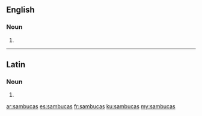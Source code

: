 ==English==

===Noun===
{{head|en|noun plural form}}

# {{plural of|sambuca|lang=en}}

----

==Latin==

===Noun===
{{la-noun-form|sambūcās}}

# {{inflection of|sambūca||acc|p|lang=la}}

[[ar:sambucas]]
[[es:sambucas]]
[[fr:sambucas]]
[[ku:sambucas]]
[[my:sambucas]]